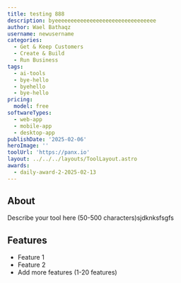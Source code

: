 ```yaml
---
title: testing 888
description: byeeeeeeeeeeeeeeeeeeeeeeeeeeeeeeee
author: Wael Bathaqz
username: newusername
categories:
  - Get & Keep Customers
  - Create & Build
  - Run Business
tags:
  - ai-tools
  - bye-hello
  - byehello
  - bye-hello
pricing:
  model: free
softwareTypes:
  - web-app
  - mobile-app
  - desktop-app
publishDate: '2025-02-06'
heroImage: ''
toolUrl: 'https://panx.io'
layout: ../../../layouts/ToolLayout.astro
awards:
  - daily-award-2-2025-02-13
---
```

## About
Describe your tool here (50-500 characters)sjdknksfsgfs

## Features
- Feature 1
- Feature 2
- Add more features (1-20 features)
